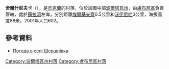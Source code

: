 {{coord|49|55|47|N|33|0|27|E|scale:100000_region:UA|display=title}}

'''舍爾什尼夫卡'''（{{lang-uk|Шершнівка}}），是[[烏克蘭|烏克蘭]]的村落，位於該國中部[[波爾塔瓦州|波爾塔瓦州]]，由[[盧布尼區|盧布尼區]]負責管轄，處於[[蘇拉河_(第聶伯河支流)|蘇拉河]]左岸，分別距離[[埃爾基夫齊_(霍羅爾區)|埃爾基夫齊]]0.5公里和[[沃伊尼哈|沃伊尼哈]]3公里，海拔高度88米，2001年人口602。

==參考資料==
* [http://weather.in.ua/ua/poltavskaja/28917 Погода в селі Шершнівка]

{{DEFAULTSORT:Шершнівка}}
[[Category:波爾塔瓦州村落|Category:波爾塔瓦州村落]]
[[Category:盧布尼區村落|Category:盧布尼區村落]]


{{Poltava-geo-stub}}